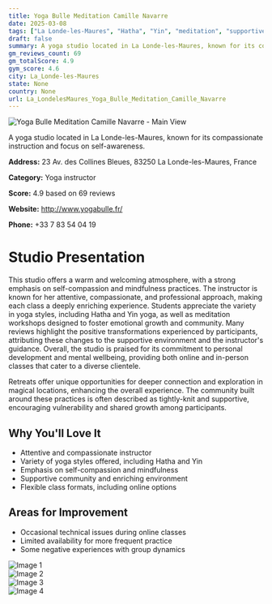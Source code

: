 ```yaml
---
title: Yoga Bulle Meditation Camille Navarre
date: 2025-03-08
tags: ["La Londe-les-Maures", "Hatha", "Yin", "meditation", "supportive atmosphere", "personal growth", "La Londe-les-Maures"]  
draft: false
summary: A yoga studio located in La Londe-les-Maures, known for its compassionate instruction and focus on self-awareness.
gm_reviews_count: 69
gm_totalScore: 4.9
gym_score: 4.6
city: La_Londe-les-Maures
state: None
country: None
url: La_LondelesMaures_Yoga_Bulle_Meditation_Camille_Navarre
---
```


<div className="aspect-[16/9] relative my-8">
  <img 
    src="https://lh5.googleusercontent.com/p/AF1QipOPZrcLYpxvCmhWto7xrt4TNIyqewj-4ec81c04=w1920-h1080-k-no"
    alt="Yoga Bulle Meditation Camille Navarre - Main View"
    className="object-cover absolute inset-0 w-full h-full rounded-lg"
  />
</div>

A yoga studio located in La Londe-les-Maures, known for its compassionate instruction and focus on self-awareness.

**Address:** 23 Av. des Collines Bleues, 83250 La Londe-les-Maures, France

**Category:** Yoga instructor

**Score:** 4.9 based on 69 reviews

**Website:** http://www.yogabulle.fr/

**Phone:** +33 7 83 54 04 19

# Studio Presentation

This studio offers a warm and welcoming atmosphere, with a strong emphasis on self-compassion and mindfulness practices. The instructor is known for her attentive, compassionate, and professional approach, making each class a deeply enriching experience. Students appreciate the variety in yoga styles, including Hatha and Yin yoga, as well as meditation workshops designed to foster emotional growth and community. Many reviews highlight the positive transformations experienced by participants, attributing these changes to the supportive environment and the instructor's guidance. Overall, the studio is praised for its commitment to personal development and mental wellbeing, providing both online and in-person classes that cater to a diverse clientele. 

Retreats offer unique opportunities for deeper connection and exploration in magical locations, enhancing the overall experience. The community built around these practices is often described as tightly-knit and supportive, encouraging vulnerability and shared growth among participants.

## Why You'll Love It

- Attentive and compassionate instructor
- Variety of yoga styles offered, including Hatha and Yin
- Emphasis on self-compassion and mindfulness
- Supportive community and enriching environment
- Flexible class formats, including online options

## Areas for Improvement

- Occasional technical issues during online classes
- Limited availability for more frequent practice
- Some negative experiences with group dynamics

<div className="grid grid-cols-1 xl:grid-cols-2 gap-4 my-8">
<div className="aspect-[4/3] relative"><img src="https://lh5.googleusercontent.com/p/AF1QipPu3SMV1b5CHRa62ZhssaGuzk-oJLqmM1cxK-7k=w1920-h1080-k-no" alt="Image 1" className="object-cover absolute inset-0 w-full h-full rounded-lg" /></div>
<div className="aspect-[4/3] relative"><img src="https://lh5.googleusercontent.com/p/AF1QipOSuvFg0fJ5DoESrZ3TcIYoOEMy6XsVUlGfxKiz=w1920-h1080-k-no" alt="Image 2" className="object-cover absolute inset-0 w-full h-full rounded-lg" /></div>
<div className="aspect-[4/3] relative"><img src="https://lh5.googleusercontent.com/p/AF1QipNldsPH_r-54bLZBU8lQYNqVAdU4bmSwcSQNik=w1920-h1080-k-no" alt="Image 3" className="object-cover absolute inset-0 w-full h-full rounded-lg" /></div>
<div className="aspect-[4/3] relative"><img src="https://lh5.googleusercontent.com/p/AF1QipO7Nr6feARpyGgECHBDyzFjGn04z40oTtxtgmk=w1920-h1080-k-no" alt="Image 4" className="object-cover absolute inset-0 w-full h-full rounded-lg" /></div>
</div>